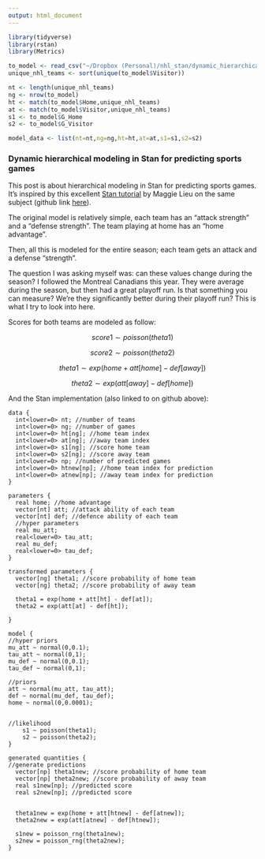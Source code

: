 ```yaml
---
output: html_document
---
```


```r
library(tidyverse)
library(rstan)
library(Metrics)

to_model <- read_csv("~/Dropbox (Personal)/nhl_stan/dynamic_hierarchical/data.csv")
unique_nhl_teams <- sort(unique(to_model$Visitor))

nt <- length(unique_nhl_teams)
ng <- nrow(to_model)
ht <- match(to_model$Home,unique_nhl_teams)
at <- match(to_model$Visitor,unique_nhl_teams)
s1 <- to_model$G_Home
s2 <- to_model$G_Visitor

model_data <- list(nt=nt,ng=ng,ht=ht,at=at,s1=s1,s2=s2)
```

### Dynamic hierarchical modeling in Stan for predicting sports games

This post is about hierarchical modeling in Stan for predicting sports games. It's inspired by this excellent [Stan tutorial](https://www.youtube.com/playlist?list=PLCrWEzJgSUqwL85xIj1wubGdY15C5Gf7H) by Maggie Lieu on the same subject (github link [here](https://github.com/MaggieLieu/STAN_tutorials/tree/master/Hierarchical)).

The original model is relatively simple, each team has an "attack strength" and a "defense strength". The team playing at home has an "home advantage".

Then, all this is modeled for the entire season; each team gets an attack and a defense "strength".

The question I was asking myself was: can these values change during the season? I followed the Montreal Canadians this year. They were average during the season, but then had a great playoff run. Is that something you can measure? We're they significantly better during their playoff run? This is what I try to look into here.

Scores for both teams are modeled as follow: 

$$score1 \sim poisson(theta1)$$

$$score2 \sim poisson(theta2)$$

$$theta1 \sim exp(home+att[home]-def[away])$$

$$theta2 \sim exp(att[away]-def[home])$$

And the Stan implementation (also linked to on github above):

```
data {
  int<lower=0> nt; //number of teams
  int<lower=0> ng; //number of games
  int<lower=0> ht[ng]; //home team index
  int<lower=0> at[ng]; //away team index
  int<lower=0> s1[ng]; //score home team
  int<lower=0> s2[ng]; //score away team
  int<lower=0> np; //number of predicted games
  int<lower=0> htnew[np]; //home team index for prediction
  int<lower=0> atnew[np]; //away team index for prediction
}

parameters {
  real home; //home advantage
  vector[nt] att; //attack ability of each team
  vector[nt] def; //defence ability of each team
  //hyper parameters
  real mu_att;
  real<lower=0> tau_att;
  real mu_def;
  real<lower=0> tau_def;
}

transformed parameters {
  vector[ng] theta1; //score probability of home team
  vector[ng] theta2; //score probability of away team

  theta1 = exp(home + att[ht] - def[at]);
  theta2 = exp(att[at] - def[ht]);

}

model {
//hyper priors
mu_att ~ normal(0,0.1);
tau_att ~ normal(0,1);
mu_def ~ normal(0,0.1);
tau_def ~ normal(0,1);

//priors
att ~ normal(mu_att, tau_att);
def ~ normal(mu_def, tau_def);
home ~ normal(0,0.0001);


//likelihood
    s1 ~ poisson(theta1);
    s2 ~ poisson(theta2);
}

generated quantities {
//generate predictions
  vector[np] theta1new; //score probability of home team
  vector[np] theta2new; //score probability of away team
  real s1new[np]; //predicted score
  real s2new[np]; //predicted score


  theta1new = exp(home + att[htnew] - def[atnew]);
  theta2new = exp(att[atnew] - def[htnew]);

  s1new = poisson_rng(theta1new);
  s2new = poisson_rng(theta2new);
}
```

